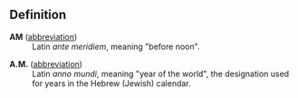 ==Definition==
;'''AM''' ([[abbreviation]])
:Latin <i>ante meridiem</i>, meaning "before noon".

;'''A.M.''' ([[abbreviation]])
:Latin <i>anno mundi</i>, meaning "year of the world", the designation used for years in the Hebrew (Jewish) calendar.